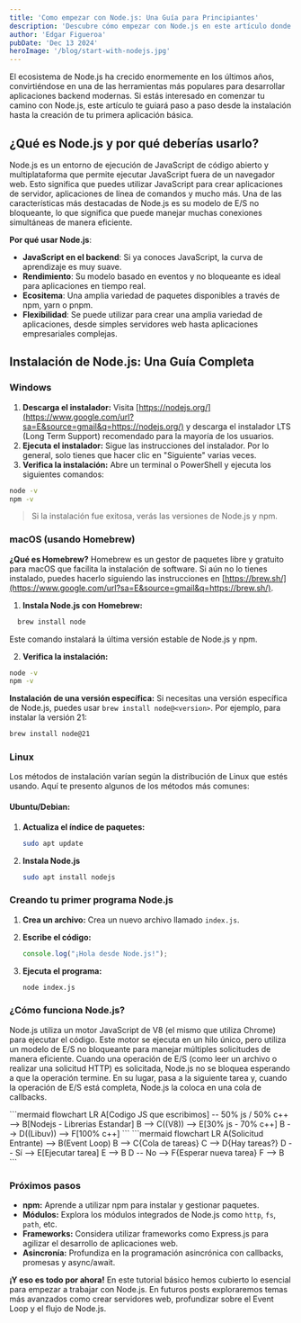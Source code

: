```yaml
---
title: 'Como empezar con Node.js: Una Guía para Principiantes'
description: 'Descubre cómo empezar con Node.js en este artículo donde explico su funcionamiento interno y lo que sucede ‘bajo el capó’. Aprende los conceptos clave, desde su arquitectura basada en eventos hasta cómo maneja el rendimiento y la concurrencia. Ideal para principiantes y desarrolladores que desean profundizar en esta potente tecnología.'
author: 'Edgar Figueroa'
pubDate: 'Dec 13 2024'
heroImage: '/blog/start-with-nodejs.jpg'
---
```



El ecosistema de Node.js ha crecido enormemente en los últimos años, convirtiéndose en una de las herramientas más populares para desarrollar aplicaciones backend modernas. Si estás interesado en comenzar tu camino con Node.js, este artículo te guiará paso a paso desde la instalación hasta la creación de tu primera aplicación básica.

## ¿Qué es Node.js y por qué deberías usarlo?

Node.js es un entorno de ejecución de JavaScript de código abierto y multiplataforma que permite ejecutar JavaScript fuera de un navegador web. Esto significa que puedes utilizar JavaScript para crear aplicaciones de servidor, aplicaciones de línea de comandos y mucho más. Una de las características más destacadas de Node.js es su modelo de E/S no bloqueante, lo que significa que puede manejar muchas conexiones simultáneas de manera eficiente.

**Por qué usar Node.js**:

- **JavaScript en el backend**: Si ya conoces JavaScript, la curva de aprendizaje es muy suave.
- **Rendimiento**: Su modelo basado en eventos y no bloqueante es ideal para aplicaciones en tiempo real.
- **Ecositema**: Una amplia variedad de paquetes disponibles a través de npm, yarn o pnpm.
- **Flexibilidad**: Se puede utilizar para crear una amplia variedad de aplicaciones, desde simples servidores web hasta aplicaciones empresariales complejas.


## Instalación de Node.js: Una Guía Completa

### **Windows**

1.  **Descarga el instalador:**  Visita  [https://nodejs.org/](https://www.google.com/url?sa=E&source=gmail&q=https://nodejs.org/) y descarga el instalador LTS (Long Term Support) recomendado para la mayoría de los usuarios.
2.  **Ejecuta el instalador:**  Sigue las instrucciones del instalador. Por lo general, solo tienes que hacer clic en "Siguiente" varias veces.
3.  **Verifica la instalación:**  Abre un terminal o PowerShell y ejecuta los siguientes comandos:

```bash
node -v
npm -v
```

> Si la instalación fue exitosa, verás las versiones de Node.js y npm.

### **macOS (usando Homebrew)**

**¿Qué es Homebrew?**  Homebrew es un gestor de paquetes libre y gratuito para macOS que facilita la instalación de software. Si aún no lo tienes instalado, puedes hacerlo siguiendo las instrucciones en  [https://brew.sh/](https://www.google.com/url?sa=E&source=gmail&q=https://brew.sh/).

1.  **Instala Node.js con Homebrew:**   
   ```bash
     brew install node
   ```
   Este comando instalará la última versión estable de Node.js y npm.

2.  **Verifica la instalación:**
    
```bash
node -v
npm -v
```
    
**Instalación de una versión específica:**  Si necesitas una versión específica de Node.js, 
puedes usar  `brew install node@<version>`. Por ejemplo, para instalar la versión 21:

```bash
brew install node@21
```

### **Linux**

Los métodos de instalación varían según la distribución de Linux que estés usando. Aquí te presento algunos de los métodos más comunes:

#### **Ubuntu/Debian:**

1.  **Actualiza el índice de paquetes:**
    ```bash
    sudo apt update
    ```
    
2.  **Instala Node.js**
    ```bash
    sudo apt install nodejs
    ```

### **Creando tu primer programa Node.js**

1.  **Crea un archivo:**  Crea un nuevo archivo llamado  `index.js`.
2.  **Escribe el código:**
    ```js
    console.log("¡Hola desde Node.js!");
    ```
    
3.  **Ejecuta el programa:**
    ```bash
    node index.js
    ```
    

### **¿Cómo funciona Node.js?**

Node.js utiliza un motor JavaScript de V8 (el mismo que utiliza Chrome) para ejecutar el código. 
Este motor se ejecuta en un hilo único, pero utiliza un modelo de E/S no bloqueante para manejar múltiples 
solicitudes de manera eficiente. Cuando una operación de E/S (como leer un archivo o realizar una solicitud HTTP)
es solicitada, Node.js no se bloquea esperando a que la operación termine. En su lugar, pasa a la siguiente tarea y,
cuando la operación de E/S está completa, Node.js la coloca en una cola de callbacks.

<Mermaid>
```mermaid
flowchart LR
A[Codigo JS que escribimos] -- 50% js / 50% c++ --> B[Nodejs - Librerias Estandar]
B --> C((V8)) --> E[30% js - 70% c++]
B --> D((Libuv)) --> F[100% c++]
```
</Mermaid>

<Mermaid>
```mermaid
flowchart LR
	A(Solicitud Entrante) --> B(Event Loop)
	B --> C{Cola de tareas}
	C --> D{Hay tareas?}
	D -- Sí --> E[Ejecutar tarea]
	E --> B
	D -- No --> F{Esperar nueva tarea}
	F --> B
```
</Mermaid>

### **Próximos pasos**

-   **npm:**  Aprende a utilizar npm para instalar y gestionar paquetes.
-   **Módulos:**  Explora los módulos integrados de Node.js como  `http`,  `fs`,  `path`, etc.
-   **Frameworks:**  Considera utilizar frameworks como Express.js para agilizar el desarrollo de aplicaciones web.
-   **Asincronía:**  Profundiza en la programación asincrónica con callbacks, promesas y async/await.

**¡Y eso es todo por ahora!**  En este tutorial básico hemos cubierto lo esencial para empezar a trabajar con 
Node.js. En futuros posts exploraremos temas más avanzados como crear servidores web, 
profundizar sobre el Event Loop y el flujo de Node.js.
